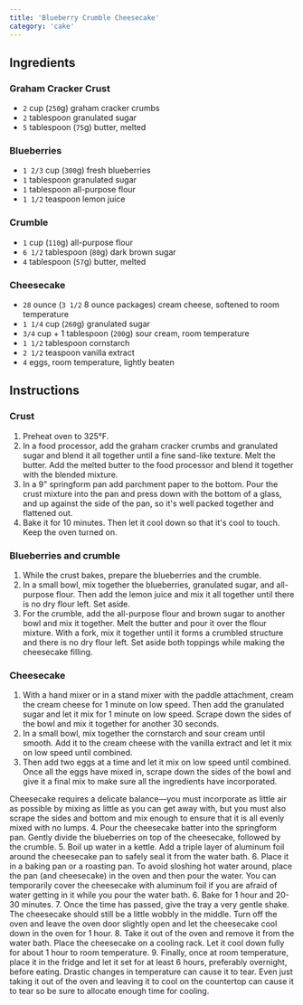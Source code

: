 ```yaml
---
title: 'Blueberry Crumble Cheesecake'
category: 'cake'
---
```


## Ingredients

### Graham Cracker Crust

- `2` cup (`250`g) graham cracker crumbs
- `2` tablespoon granulated sugar
- `5` tablespoon (`75`g) butter, melted

### Blueberries

- `1 2/3` cup (`300`g) fresh blueberries
- `1` tablespoon granulated sugar
- `1` tablespoon all-purpose flour
- `1 1/2` teaspoon lemon juice

### Crumble

- `1` cup (`110`g) all-purpose flour
- `6 1/2` tablespoon (`80`g) dark brown sugar
- `4` tablespoon (`57`g) butter, melted

### Cheesecake

- `28` ounce (`3 1/2` 8 ounce packages) cream cheese, softened to room temperature
- `1 1/4` cup (`260`g) granulated sugar
- `3/4` cup + 1 tablespoon (`200`g) sour cream, room temperature
- `1 1/2` tablespoon cornstarch
- `2 1/2` teaspoon vanilla extract
- `4` eggs, room temperature, lightly beaten

## Instructions

### Crust

1. Preheat oven to 325°F.
2. In a food processor, add the graham cracker crumbs and granulated sugar and blend it all together until a fine sand-like texture. Melt the butter. Add the melted butter to the food processor and blend it together with the blended mixture.
3. In a 9" springform pan add parchment paper to the bottom. Pour the crust mixture into the pan and press down with the bottom of a glass, and up against the side of the pan, so it's well packed together and flattened out.
4. Bake it for 10 minutes. Then let it cool down so that it's cool to touch. Keep the oven turned on.

### Blueberries and crumble

1. While the crust bakes, prepare the blueberries and the crumble.
2. In a small bowl, mix together the blueberries, granulated sugar, and all-purpose flour. Then add the lemon juice and mix it all together until there is no dry flour left. Set aside.
3. For the crumble, add the all-purpose flour and brown sugar to another bowl and mix it together. Melt the butter and pour it over the flour mixture. With a fork, mix it together until it forms a crumbled structure and there is no dry flour left. Set aside both toppings while making the cheesecake filling.

### Cheesecake

1. With a hand mixer or in a stand mixer with the paddle attachment, cream the cream cheese for 1 minute on low speed. Then add the granulated sugar and let it mix for 1 minute on low speed. Scrape down the sides of the bowl and mix it together for another 30 seconds.
2. In a small bowl, mix together the cornstarch and sour cream until smooth. Add it to the cream cheese with the vanilla extract and let it mix on low speed until combined.
3. Then add two eggs at a time and let it mix on low speed until combined. Once all the eggs have mixed in, scrape down the sides of the bowl and give it a final mix to make sure all the ingredients have incorporated.
<Tip>
Cheesecake requires a delicate balance—you must incorporate as little air as possible by mixing as little as you can get away with, but you must also scrape the sides and bottom and mix enough to ensure that it is all evenly mixed with no lumps.
</Tip>
4. Pour the cheesecake batter into the springform pan. Gently divide the blueberries on top of the cheesecake, followed by the crumble.
5. Boil up water in a kettle. Add a triple layer of aluminum foil around the cheesecake pan to safely seal it from the water bath.
6. Place it in a baking pan or a roasting pan.
<Tip>
To avoid sloshing hot water around, place the pan (and cheesecake) in the oven and then pour the water. You can temporarily cover the cheesecake with aluminum foil if you are afraid of water getting in it while you pour the water bath.
</Tip>
6. Bake for 1 hour and 20-30 minutes.
7. Once the time has passed, give the tray a very gentle shake. The cheesecake should still be a little wobbly in the middle. Turn off the oven and leave the oven door slightly open and let the cheesecake cool down in the oven for 1 hour.
8. Take it out of the oven and remove it from the water bath. Place the cheesecake on a cooling rack. Let it cool down fully for about 1 hour to room temperature.
9. Finally, once at room temperature, place it in the fridge and let it set for at least 6 hours, preferably overnight, before eating.
<Tip>
Drastic changes in temperature can cause it to tear. Even just taking it out of the oven and leaving it to cool on the countertop can cause it to tear so be sure to allocate enough time for cooling.
</Tip>
